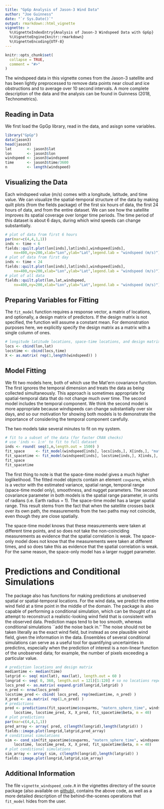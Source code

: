 ```yaml
---
title: "GpGp Analysis of Jason-3 Wind Data"
author: "Joe Guinness"
date: "`r Sys.Date()`"
output: rmarkdown::html_vignette
vignette: >
  %\VignetteIndexEntry{Analysis of Jason-3 Windspeed Data with GpGp}
  %\VignetteEngine{knitr::rmarkdown}
  %\VignetteEncoding{UTF-8}
---
```


```r
knitr::opts_chunk$set(
  collapse = TRUE,
  comment = "#>"
)
```

The windspeed data in this vignette comes from the Jason-3 satellite and has been lightly preprocessed to remove data points near cloud and ice obstructions and to average over 10 second intervals. A more complete description of the data and the analysis can be found in Guinness (2018, Technometrics).

## Reading in Data

We first load the GpGp library, read in the data, and asisgn some variables.

```r
library("GpGp")
data(jason3)
head(jason3)
lat       <- jason3$lat
lon       <- jason3$lon
windspeed <- jason3$windspeed
time      <- jason3$time/3600
n         <- length(windspeed)
```

## Visualizing the Data

Each windspeed value (m/s) comes with a longitude, latitude, and time value. We can visualize the spatial-temporal structure of the data by making quilt plots (from the fields package) of the first six hours of data, the first 24 hours of data, and from the entire dataset. We can see how the satellite improves its spatial coverage over longer time periods. The time period of this dataset is about 6 days, during which wind speeds can change substantially.

```r
# plot of data from first 6 hours
par(mar=c(4,4,1,1))
inds <- time < 6
fields::quilt.plot(lon[inds],lat[inds],windspeed[inds],
    nx=400,ny=200,xlab="Lon",ylab="Lat",legend.lab = "windspeed (m/s)")
# plot of data from first day
inds <- time < 24
fields::quilt.plot(lon[inds],lat[inds],windspeed[inds],
    nx=400,ny=200,xlab="Lon",ylab="Lat",legend.lab = "windspeed (m/s)")
# plot of all data
fields::quilt.plot(lon,lat,windspeed,
    nx=400,ny=200,xlab="Lon",ylab="Lat",legend.lab = "windspeed (m/s)")
```

## Preparing Variables for Fitting

The `fit_model` function requires a response vector, a matrix of locations, and optionally, a design matrix of predictors. If the design matrix is not specified, the function will assume a constant mean. For demonstration purposes here, we explicitly specify the design matrix as a matrix with a single column of ones.

```r
# longitude latitude locations, space-time locations, and design matrix
locs <- cbind(lon,lat)
locstime <- cbind(locs,time)
X <- as.matrix( rep(1,length(windspeed)) )
```

## Model Fitting

We fit two models here, both of which use the Mat\'ern covariance function. The first ignores the temporal dimension and treats the data as being collected simultaneously. This approach is sometimes appropriate for spatial-temporal data that do not change much over time. The second model includes the temporal component. We think the second model is more appropriate because windspeeds can change substantially over six days, and so our motivation for showing both models is to demonstrate the importance of considering the temporal component carefully.

The two models take several minutes to fit on my system.

```r
# fit to a subset of the data (for faster CRAN checks)
# use 'inds <- 1:n' to fit to full dataset
inds <- round( seq(1,n,length.out = 1500) ) 
fit_space     <- fit_model(windspeed[inds], locs[inds,], X[inds,], "matern_sphere")
fit_spacetime <- fit_model(windspeed[inds], locstime[inds,], X[inds,], "matern_sphere_time")
fit_space
fit_spacetime
```

The first thing to note is that the space-time model gives a much higher loglikelihood. The fitted model objects contain an element `covparms`, which is a vector with the estimated variance, spatial range, temporal range (space-time model only), smoothness, and nugget parameters. The second covariance parameter in both models is the spatial range parameter, in units of radians (i.e. Earth radius = 1). The space-time model has a larger spatial range. This result stems from the fact that when the satellite crosses back over its own path, the measurements from the two paths may not coincide, even though they are close spatially. 

The space-time model knows that these measurements were taken at different time points, and so does not take the non-coinciding measurements as evidence that the spatial correlation is weak. The space-only model does not know that the measurements were taken at different times, and so does take this as evidence that the spatial correlation is weak. For the same reason, the space-only model has a larger nugget parameter.

# Predictions and Conditional Simulations

The package also has functions for making predictions at unobserved spatial or spatial-temporal locations. For the wind data, we predict the entire wind field at a time point in the middle of the domain. The package is also capable of performing a conditional simulation, which can be thought of as attempt to reconstruct a realistic-looking wind field that is consistent with the observed data. Prediction maps tend to be too smooth, whereas conditional simulations ``add the noise back in.'' The noise should not be taken literally as the exact wind field, but instead as one plausible wind field, given the information in the data. Ensembles of several conditional simulations can serve as a useful tool for quantifying uncertainties in predictins, especially when the prediction of interest is a non-linear function of the unobserved data; for example, the number of pixels exceeding a particular value.

```r
# prediction locations and design matrix
mediantime <- median(time)
latgrid <- seq( min(lat), max(lat), length.out = 60 )
longrid <- seq( 0, 360, length.out = 121)[1:120] # so no locations repeated
locs_pred <- as.matrix( expand.grid(longrid,latgrid) )
n_pred <- nrow(locs_pred)
locstime_pred <- cbind( locs_pred, rep(mediantime, n_pred) )
X_pred <- as.matrix( rep(1,n_pred) )
# predictions
pred <- predictions(fit_spacetime$covparms, "matern_sphere_time", windspeed,
    locstime, locstime_pred, X, X_pred, fit_spacetime$beta, m = 40)
# plot predictions
par(mar=c(4,4,1,1))
pred_array <- array( pred, c(length(longrid),length(latgrid)) )
fields::image.plot(longrid,latgrid,pred_array)
# conditional simulations
sim <- cond_sim(fit_spacetime$covparms, "matern_sphere_time", windspeed,
    locstime, locstime_pred, X, X_pred, fit_spacetime$beta, m = 40)
# plot conditional simulations
sim_array <- array( sim, c(length(longrid),length(latgrid)) )
fields::image.plot(longrid,latgrid,sim_array)
```

## Additional Information

The file `vignette_windspeed_code.R` in the vignettes directory of the source package (also available on [github](https://github.com/joeguinness/GpGp)), contains the above code, as well as a more detailed description of the behind-the-scenes operations that `fit_model` hides from the user. 
